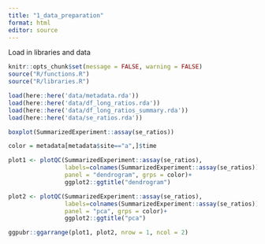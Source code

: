 ```yaml
---
title: "1_data_preparation"
format: html
editor: source
---
```


Load in libraries and data
```r
knitr::opts_chunk$set(message = FALSE, warning = FALSE)
source("R/functions.R")
source("R/libraries.R")

load(here::here('data/metadata.rda'))
load(here::here('data/df_long_ratios.rda'))
load(here::here('data/df_long_ratios_summary.rda'))
load(here::here('data/se_ratios.rda'))
```

```r
boxplot(SummarizedExperiment::assay(se_ratios))
```

```r
color = metadata[metadata$site=="a",]$time

plot1 <- plotQC(SummarizedExperiment::assay(se_ratios), 
                labels=colnames(SummarizedExperiment::assay(se_ratios)), 
                panel = "dendrogram", grps = color)+
                ggplot2::ggtitle("dendrogram")

plot2 <- plotQC(SummarizedExperiment::assay(se_ratios),
                labels=colnames(SummarizedExperiment::assay(se_ratios)), 
                panel = "pca", grps = color)+
                ggplot2::ggtitle("pca")

ggpubr::ggarrange(plot1, plot2, nrow = 1, ncol = 2)

```
